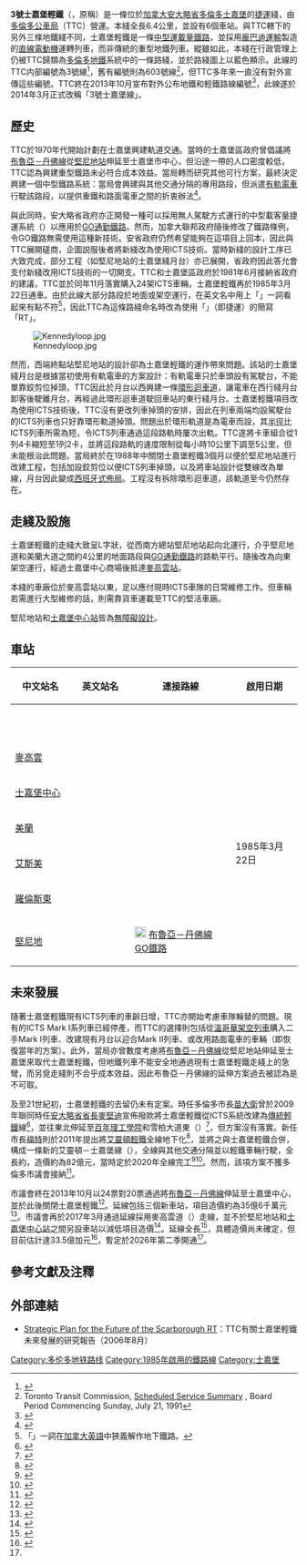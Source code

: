 {{Infobox rail system-route
|rail_name=3號士嘉堡輕鐵<br /><small>{{lang|en|Line 3 Scarborough}}</small>
|name_bgcolor=
|banner_color={{TTC color|3}}
|sec_banner_color=
|third_banner_color=
|image=TTC UTDC ICTS Mark I 3012.jpg
|image_width=250px
|logo=TTC - Line 3 - Scarborough RT line.svg
|logo_width=35
|logo_bgcolor=white
|code_name=
|locale=[[加拿大|加拿大]][[安大略省|安大略省]]<br />[[多倫多|多倫多]][[士嘉堡|士嘉堡]]
|service_type=[[多倫多地鐵|多倫多地鐵]]<br /><small>（[[城市軌道交通系統|大眾捷運系統]]）</small>
|begin_operation=1985年3月22日
|end_operation=
|operation_note=
|system_length= {{convert|6.4|km|mi|1|link=on}}
|length_in_operation=
|total_length=
|lines=
|stations=6
|main_route=
|main_stations=
|track_gauge=1,435毫米（[[標準軌距|標準軌距]]）
|electrification=600V 直流電 第五軌供電
|franchise=
|operator=[[多倫多運輸局|多倫多運輸局]]
|website=
|hq=
}}
'''3號士嘉堡輕鐵'''（{{lang-en|Line 3 Scarborough}}，原稱{{lang|en|Scarborough RT}}）是一條位於[[加拿大|加拿大]][[安大略省|安大略省]][[多倫多|多倫多]][[士嘉堡|士嘉堡]]的[[捷運|捷運]]綫，由[[多倫多公車局|多倫多公車局]]（TTC）營運。本綫全長6.4公里，並設有6個車站。與TTC轄下的另外三條地鐵綫不同，士嘉堡輕鐵是一條[[中型鐵路系統|中型運載量鐵路]]，並採用[[龐巴迪運輸|龐巴迪運輸]]製造的[[直線電動機|直線電動機]]運轉列車，而非傳統的重型地鐵列車。縱雖如此，本綫在行政管理上仍被TTC歸類為[[多倫多地鐵|多倫多地鐵]]系統中的一條路綫，並於路綫圖上以藍色顯示。此線的TTC内部編號為3號線<ref>{{cite web |url=http://www3.ttc.ca/Subway/index.jsp |title=TTC Subway/RT |publisher=ttc.ca |accessdate=February 17, 2012 |archive-date=2016-03-23 |archive-url=https://web.archive.org/web/20160323101602/http://ttc.ca/Subway/index.jsp }}</ref>，舊有編號則為603號線<ref>Toronto Transit Commission, [http://transit.toronto.on.ca/archives/reports/1991.pdf Scheduled Service Summary] {{Wayback|url=http://transit.toronto.on.ca/archives/reports/1991.pdf |date=20121001060118 }}, Board Period Commencing Sunday, July 21, 1991</ref>，但TTC多年來一直沒有對外宣傳這些編號。TTC終在2013年10月宣布對外公布地鐵和輕鐵路線編號<ref>{{cite news |url=http://toronto.citynews.ca/2013/10/23/ttc-considers-numbering-subway-lines/ |title=TTC considers numbering subway lines |publisher=CityNews |accessdate=2018-01-06 |date=2013-10-23 |archive-url=https://web.archive.org/web/20171125115015/http://toronto.citynews.ca/2013/10/23/ttc-considers-numbering-subway-lines/ |archive-date=2017-11-25 |dead-url=yes }}</ref>，此線遂於2014年3月正式改稱「3號士嘉堡線」。

== 歷史 ==
TTC於1970年代開始計劃在士嘉堡興建軌道交通。當時的士嘉堡區政府曾倡議將[[布魯亞－丹佛線|布魯亞－丹佛線]]從[[堅尼地站|堅尼地站]]伸延至士嘉堡市中心，但沿途一帶的人口密度較低，TTC認為興建重型鐵路未必符合成本效益。當局轉而研究其他可行方案，最終決定興建一個中型鐵路系統：當局會興建與其他交通分隔的專用路段，但派遣[[多倫多路面電車系統|有軌電車]]行駛該路段，以提供重鐵和路面電車之間的折衷辦法<ref>{{Cite web |url=http://transit.toronto.on.ca/subway/5107.shtml |title=The Scarborough Rapid Transit Line - Transit Toronto - Content |access-date=2009-10-09 |archive-date=2013-03-27 |archive-url=https://web.archive.org/web/20130327183229/http://transit.toronto.on.ca/subway/5107.shtml }}</ref>。

與此同時，安大略省政府亦正開發一種可以採用無人駕駛方式運行的中型載客量捷運系統（{{lang|en|Intermediate Capacity Transit System，ICTS}}）以應用於[[GO運輸|GO通勤鐵路]]。然而，加拿大聯邦政府隨後修改了鐵路條例，令GO鐵路無需使用這種新技術。安省政府仍然希望能夠在這項目上回本，因此與TTC展開磋商，企圖説服後者將新綫改為使用ICTS技術。當時新綫的設計工序已大致完成，部分工程（如堅尼地站的士嘉堡綫月台）亦已展開，省政府因此答允會支付新綫改用ICTS技術的一切開支。TTC和士嘉堡區政府於1981年6月接納省政府的建議，TTC並於同年11月落實購入24架ICTS車輛，士嘉堡輕鐵再於1985年3月22日通車。由於此線大部分路段於地面或架空運行，在英文名中用上「{{lang|en|subway}}」一詞看起來有點不符<ref>「{{lang|en|subway}}」一詞在[[加拿大英語|加拿大英語]]中狹義解作地下鐵路。</ref>，因此TTC為這條路綫命名時改為使用「{{lang|en|rapid transit}}」（即捷運）的簡寫「RT」。

[[File:Kennedyloop.jpg|thumb]]

然而，西端終點站堅尼地站的設計卻為士嘉堡輕鐵的運作帶來問題。該站的士嘉堡綫月台是根據當初使用有軌電車的方案設計：有軌電車只於車頭設有駕駛台，不能單靠鉸剪位掉頭，TTC因此於月台以西興建一條[[環形迴車道|環形迴車道]]，讓電車在西行綫月台卸客後駛離月台，再經過此環形迴車道駛回車站的東行綫月台。士嘉堡輕鐵項目改為使用ICTS技術後，TTC沒有更改列車掉頭的安排，因此在列車兩端均設駕駛台的ICTS列車也只好靠環形軌道掉頭。問題出於環形軌道是為電車而設，其[[最小曲線半徑|半徑]]比ICTS列車所需為短，令ICTS列車通過這段路軌時屢次出軌。TTC遂將卡車組合從1列4卡縮短至1列2卡，並將這段路軌的速度限制從每小時10公里下調至5公里，但未能根治此問題。當局終於在1988年中關閉士嘉堡輕鐵3個月以便於堅尼地站進行改建工程，包括加設鉸剪位以便ICTS列車掉頭，以及將車站設計從雙線改為單線，月台因此變成[[西班牙式月臺佈局|西班牙式佈局]]。工程沒有拆除環形迴車道，該軌道至今仍然存在。

== 走綫及設施 ==
{{士嘉堡輕鐵RDT}}

士嘉堡輕鐵的走綫大致呈L字狀，從西南方總站堅尼地站起向北運行，介乎堅尼地道和美蘭大道之間約4公里的地面路段與[[GO運輸|GO通勤鐵路]]的路軌平行。隨後改為向東架空運行，經過士嘉堡中心商場後抵達[[麥高雲站|麥高雲站]]。

本綫的車廠位於麥高雲站以東，足以應付現時ICTS車隊的日常維修工作。但車輛若需進行大型維修的話，則需靠貨車運載至TTC的堅活車廠。

堅尼地站和[[士嘉堡中心站|士嘉堡中心站]]皆為[[無障礙環境|無障礙設計]]。

== 車站 ==
{|class="wikitable" style="width:auto;margin:0.5em auto;"
|-style="text-align:center;"
! width=150 | 中文站名
! width=150 | 英文站名
! width=275 | 連接路線
! width=150 | 啟用日期
|- 
|colspan=4 align="center" style="background:{{TTC color|3}};color:#FFFFFF;"|'''士嘉堡輕鐵''' 
|-align="center"
|[[麥高雲站|麥高雲]]
|{{lang|en|McCowan}}
|
|rowspan=6|1985年3月22日
|-align="center"
|[[士嘉堡中心站|士嘉堡中心]]
|{{lang|en|Scarborough Centre}}
|
|-align="center"
|[[美蘭站|美蘭]]
|{{lang|en|Midland}}
|
|-align="center"
|[[艾斯美站|艾斯美]]
|{{lang|en|Ellesmere}}
|
|-align="center"
|[[羅倫斯東站|羅倫斯東]]
|{{lang|en|Lawrence East}}
|
|-align="center"
|[[堅尼地站|堅尼地]]
|{{lang|en|Kennedy}}
|[[File:TTC_-_Line_2_-_Bloor-Danforth_line.svg|20x20px]] [[布魯亞－丹佛線|布魯亞－丹佛線]]<br>[[GO運輸|GO鐵路]]{{link-en|GO堅尼地站|Kennedy GO Station}}
|}

== 未來發展 ==
隨著士嘉堡輕鐵現有ICTS列車的車齡日增，TTC亦開始考慮車隊輪替的問題。現有的ICTS Mark I系列車已經停產，而TTC的選擇則包括從[[溫哥華架空列車|溫哥華架空列車]]購入二手Mark I列車、改建現有月台以迎合Mark II列車、或改用路面電車的車輛（即恢復當年的方案）。此外，當局亦曾數度考慮將[[布魯亞－丹佛線|布魯亞－丹佛線]]從堅尼地站伸延至士嘉堡來取代士嘉堡輕鐵，但地鐵列車不能安全地通過現有士嘉堡輕鐵走綫上的急彎，而另覓走綫則不合乎成本效益，因此布魯亞－丹佛線的延伸方案過去被認為是不可取。

及至21世紀初，士嘉堡輕鐵的去留仍未有定案。時任多倫多市長[[苗大衛|苗大衛]]曾於2009年聯同時任[[安大略省省長|安大略省省長]][[道爾頓·麥堅迪|麥堅迪]]宣佈撥款將士嘉堡輕鐵從ICTS系統改建為[[輕軌運輸|傳統輕鐵]]線<ref>{{cite web|title=Toronto's Transit City LRT Plan|url=http://transit.toronto.on.ca/streetcar/4121.shtml|publisher=Transit Toronto|date=2011-06-26|accessdate=2013-02-07|archive-date=2019-08-12|archive-url=https://web.archive.org/web/20190812024232/http://transit.toronto.on.ca/streetcar/4121.shtml}}</ref>，並往東北伸延至[[百年理工學院|百年理工學院]]和雪柏大道東（{{lang|en|Sheppard Avenue East}}）<ref>{{cite web|title=Scarborough RT Route Diagram|url=http://www3.ttc.ca/PDF/About_the_TTC/Transit_City/SRT_route_diagram1.pdf|publisher=多倫多運輸局|accessdate=2013-02-07|archive-date=2016-03-04|archive-url=https://web.archive.org/web/20160304202512/http://www.ttc.ca/PDF/About_the_TTC/Transit_City/SRT_route_diagram1.pdf}}</ref>，但方案沒有落實。新任市長[[羅柏特·福特|福特]]則於2011年提出將[[艾靈頓輕鐵|艾靈頓輕鐵]]全線地下化<ref name="星島110401">{{cite news |work=《星島日報》加東版 |date=2011-04-01 |title=雪柏地鐵線延長 融資40億要商量 |url=http://news.singtao.ca/toronto/content_column_tor.php?IndexID=3102248 |accessdate=2012-11-30 |archive-date=2018-03-31 |archive-url=https://web.archive.org/web/20180331040611/http://news.singtao.ca/toronto/content_column_tor.php?IndexID=3102248 }}</ref>，並將之與士嘉堡輕鐵合併，構成一條新的艾靈頓－士嘉堡線（{{lang|en|Eglinton-Scarborough Crosstown line}}），全線與其他交通分隔並以輕鐵車輛行駛，全長約{{convert|25|km|mi|1}}，造價約為82億元，當時定於2020年全線完工<ref>{{cite news|url=http://www.theglobeandmail.com/news/national/toronto/torontos-eglinton-light-rail-line-to-be-funded-by-province-will-be-underground/article1964824/ |title=Deadlink |location=Toronto |work=The Globe and Mail |deadurl=yes |archiveurl=https://web.archive.org/web/20110410114845/http://www.theglobeandmail.com/news/national/toronto/torontos-eglinton-light-rail-line-to-be-funded-by-province-will-be-underground/article1964824/ |archivedate=2011-04-10 }}</ref><ref>{{cite news |title=Eglinton light rail part of $12B Toronto transit plan |url=http://www.cbc.ca/news/canada/toronto/story/2011/03/30/transit-funding-eglinton.html |work=CBC News |publisher= |date=2011-03-30 |accessdate=2011-05-15 |archive-date=2012-05-31 |archive-url=https://web.archive.org/web/20120531001041/http://www.cbc.ca/news/canada/toronto/story/2011/03/30/transit-funding-eglinton.html }}</ref>。然而，該項方案不獲多倫多市議會接納<ref name="星島120209">{{cite news |work=《星島日報》加東版 |date=2012-02-09 |title=25：18票 市長福特地鐵夢碎 多市輕鐵方案去馬 |url=http://news.singtao.ca/toronto/content_column_tor.php?IndexID=3689055 |accessdate=2012-11-30 |archive-date=2013-10-19 |archive-url=https://web.archive.org/web/20131019074927/http://news.singtao.ca/toronto/content_column_tor.php?IndexID=3689055 }}</ref>。

市議會終在2013年10月以24票對20票通過將[[布魯亞－丹佛線|布魯亞－丹佛線]]伸延至士嘉堡中心，並於此後關閉士嘉堡輕鐵<ref name="Star20131008">{{cite web |title=Scarborough subway confirmed by Toronto council |url=https://www.thestar.com/news/gta/2013/10/08/scarborough_subway_confirmed_by_toronto_council.print.html |work=The Toronto Star |publisher=The Toronto Star |accessdate=October 8, 2013 |archive-date=2019-08-12 |archive-url=https://web.archive.org/web/20190812222011/https://www.thestar.com/news/gta/2013/10/08/scarborough_subway_confirmed_by_toronto_council.print.html }}</ref>。延線包括三個新車站，項目造價約為35億6千萬元<ref>{{cite web |last1=Pagliaro |first1=Jennifer |title=Real costs of Scarborough subway, cancelled LRT to resurface at council |url=https://www.thestar.com/news/city_hall/2015/02/05/real-costs-of-scarborough-subway-cancelled-lrt-to-resurface-at-council.html |website=The Toronto Star |publisher=The Toronto Star |accessdate=July 24, 2015 |archive-date=2020-11-08 |archive-url=https://web.archive.org/web/20201108092150/https://www.thestar.com/news/city_hall/2015/02/05/real-costs-of-scarborough-subway-cancelled-lrt-to-resurface-at-council.html }}</ref>。市議會再於2017年3月通過延線採用麥高雲道（{{lang|en|McCowan Road}}）走線，並不於堅尼地站和[[士嘉堡中心站|士嘉堡中心站]]之間另設車站以減低項目造價<ref name="SSE Fast Facts">{{cite web |url=http://www.scarboroughsubwayextension.ca/fast-facts.html |publisher=多倫多市政府、TTC |title=Scarborough Subway Extension: Fast Facts |accessdate=2018-01-24 |archive-url=https://web.archive.org/web/20180118161517/http://www.scarboroughsubwayextension.ca/fast-facts.html |archive-date=2018-01-18 |dead-url=yes }}</ref>。延線全長{{convert|6.2|km}}<ref>{{cite web |url=https://www.ttc.ca/About_the_TTC/Projects/Scarborough_Subway_P/index.jsp |publisher=TTC |title=TTC Scarborough Subway Extension Project |accessdate=2018-01-24 |archive-date=2018-01-26 |archive-url=https://web.archive.org/web/20180126004640/http://www.ttc.ca/About_the_TTC/Projects/Scarborough_Subway_P/index.jsp }}</ref>，具體造價尚未確定，但目前估計達33.5億加元<ref>{{cite news |url=https://www.thestar.com/news/city_hall/2017/11/22/city-staff-say-updated-scarborough-subway-costs-wont-be-published-until-after-2018-election.html |title=Updated Scarborough subway costs won't be published until after 2018 election |newspaper=《[[多倫多星報|多倫多星報]]》 |date=2017-11-22 |accessdate=2018-01-24 |first=Jennifer |last=Pagliaro |archive-date=2018-01-25 |archive-url=https://web.archive.org/web/20180125074607/https://www.thestar.com/news/city_hall/2017/11/22/city-staff-say-updated-scarborough-subway-costs-wont-be-published-until-after-2018-election.html }}</ref>，暫定於2026年第二季開通<ref name="SSE Fast Facts"/>。

== 參考文獻及注釋 ==
{{reflist}}

== 外部連結 ==
{{Commonscat|Scarborough RT}}
*[https://web.archive.org/web/20110607035352/http://www.toronto.ca/srtstudy/pdf/presentation-aug30-06.pdf Strategic Plan for the Future of the Scarborough RT]：TTC有關士嘉堡輕鐵未來發展的研究報告（2006年8月）

{{多倫多運輸局服務}}

[[Category:多伦多地铁路线|Category:多伦多地铁路线]]
[[Category:1985年啟用的鐵路線|Category:1985年啟用的鐵路線]]
[[Category:士嘉堡|Category:士嘉堡]]